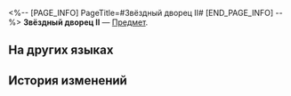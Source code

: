 <%-- [PAGE_INFO]
PageTitle=#Звёздный дворец II#
[END_PAGE_INFO] --%>
{{Предмет Инфобокс
|id          = 252395
|Изображение = Предмет Звёздный дворец II.png
|Тип         = 
|Инвентарь   = 
|Редкость    = 5
|Эффект      = 
|Описание    = Соберите набор карточек воспоминаний, чтобы получить усиление.
}}
{{Описание|Ваши воспоминания об Освоении могут стать источником вдохновения для игры.}}
'''Звёздный дворец II''' — [[Предмет]].

==На других языках==
{{На других языках
|en   = Palace of Astrum (II)
|zhs  = 司辰宫-Ⅱ
|zht  = 司辰宮-Ⅱ
|ja   = 司辰宮-II
|ko   = 사진궁-Ⅱ
|es   = Palacio Astrum&nbsp;II
|fr   = Palais de l'Astrum (II)
|ru   = Звёздный дворец II
|th   = Palace of Astrum II
|vi   = Tư Thần Cung-II
|de   = Palast von Astrum (II)
|id   = Palace of Astrum II
|pt   = Palácio de Astrum (II)
}}

==История изменений==
{{История изменений|3.5}}